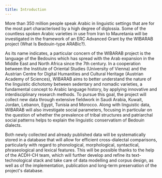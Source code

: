 ```yaml
---
title: Introduction
---
```


More than 350 million people speak Arabic in linguistic settings that are for the most part
characterised by a high degree of diglossia. Some of the countless spoken Arabic varieties in use
from Iran to Mauretania will be investigated in the framework of an ERC Advanced Grant by the
WIBARAB project (What Is Bedouin-type ARABic?).

As its name indicates, a particular concern of the WIBARAB project is the language of the Bedouins
which has spread with the Arab expansion in the Middle East and North Africa since the 7th century.
In a cooperation between the Institute of Oriental Studies (University of Vienna) and the Austrian
Centre for Digital Humanities and Cultural Heritage (Austrian Academy of Sciences), WIBARAB aims to
better understand the nature of the linguistic dichotomy between sedentary and nomadic varieties, a
fundamental concept to Arabic language history, by applying innovative and interdisciplinary
research methods. To pursue this goal, the project will collect new data through extensive fieldwork
in Saudi Arabia, Kuwait, Jordan, Lebanon, Egypt, Tunisia and Morocco. Along with linguistic data,
WIBARAB will also investigate social parameters, focusing in particular on the question of whether
the prevalence of tribal structures and patriarchal social patterns helps to explain the linguistic
conservatism of Bedouin dialects.

Both newly collected and already published data will be systematically stored in a database that
will allow for efficient cross-dialectal comparisons, particularly with regard to phonological,
morphological, syntactical, phraseological and lexical features. This will be possible thanks to the
help of the ACDH-CH team, which will further develop and refine its text-technological stack and
take care of data modelling and corpus design, as well as of the implementation, publication and
long-term preservation of the project's database.

